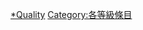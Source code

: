 {{Articles by Quality|project=東南亞|task_force=yes|parent=東南亞|tf_link=柬埔寨任務組|topic=柬埔寨|format=toc}}

[[Category:柬埔寨條目|*Quality]]
[[Category:各等級條目|Category:各等級條目]]